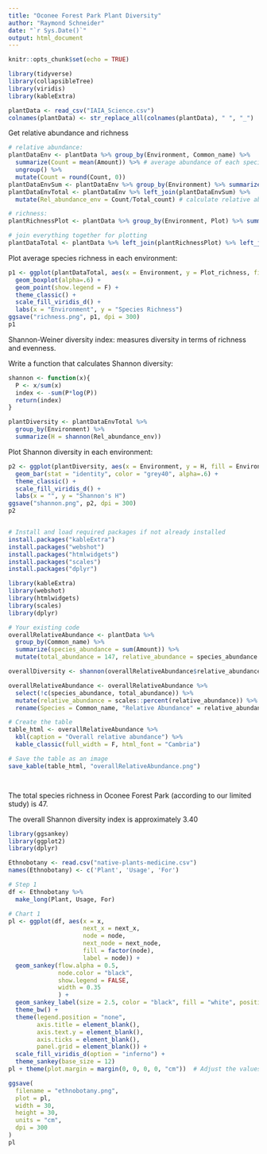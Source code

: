 ```yaml
---
title: "Oconee Forest Park Plant Diversity"
author: "Raymond Schneider"
date: "`r Sys.Date()`"
output: html_document
---
```


```r
knitr::opts_chunk$set(echo = TRUE)
```

```r
library(tidyverse)
library(collapsibleTree)
library(viridis)
library(kableExtra)
```

```r
plantData <- read_csv("IAIA_Science.csv")
colnames(plantData) <- str_replace_all(colnames(plantData), " ", "_")
```

Get relative abundance and richness

```r
# relative abundance:
plantDataEnv <- plantData %>% group_by(Environment, Common_name) %>%
  summarize(Count = mean(Amount)) %>% # average abundance of each species across plots
  ungroup() %>%
  mutate(Count = round(Count, 0))
plantDataEnvSum <- plantDataEnv %>% group_by(Environment) %>% summarize(Total_count = sum(Count)) # get total species abundance per environment
plantDataEnvTotal <- plantDataEnv %>% left_join(plantDataEnvSum) %>%
  mutate(Rel_abundance_env = Count/Total_count) # calculate relative abundance per environment

# richness:
plantRichnessPlot <- plantData %>% group_by(Environment, Plot) %>% summarize(Plot_richness = length(unique(Common_name)))

# join everything together for plotting
plantDataTotal <- plantData %>% left_join(plantRichnessPlot) %>% left_join(plantDataEnvTotal) %>% select(!Notes) %>% unique()
```

Plot average species richness in each environment:

```r
p1 <- ggplot(plantDataTotal, aes(x = Environment, y = Plot_richness, fill = Environment)) +
  geom_boxplot(alpha=.6) +
  geom_point(show.legend = F) +
  theme_classic() +
  scale_fill_viridis_d() +
  labs(x = "Environment", y = "Species Richness")
ggsave("richness.png", p1, dpi = 300)
p1
```
Shannon-Weiner diversity index: measures diversity in terms of richness and evenness.

Write a function that calculates Shannon diversity:

```r
shannon <- function(x){
  P <- x/sum(x)
  index <- -sum(P*log(P))
  return(index)
}
```

```r
plantDiversity <- plantDataEnvTotal %>%
  group_by(Environment) %>%
  summarize(H = shannon(Rel_abundance_env))
```

Plot Shannon diversity in each environment:

```r
p2 <- ggplot(plantDiversity, aes(x = Environment, y = H, fill = Environment)) +
  geom_bar(stat = "identity", color = "grey40", alpha=.6) +
  theme_classic() +
  scale_fill_viridis_d() +
  labs(x = "", y = "Shannon's H")
ggsave("shannon.png", p2, dpi = 300)
p2
```

```r
```

```r
# Install and load required packages if not already installed
install.packages("kableExtra")
install.packages("webshot")
install.packages("htmlwidgets")
install.packages("scales")
install.packages("dplyr")

library(kableExtra)
library(webshot)
library(htmlwidgets)
library(scales)
library(dplyr)

# Your existing code
overallRelativeAbundance <- plantData %>% 
  group_by(Common_name) %>%
  summarize(species_abundance = sum(Amount)) %>%
  mutate(total_abundance = 147, relative_abundance = species_abundance / total_abundance)

overallDiversity <- shannon(overallRelativeAbundance$relative_abundance)

overallRelativeAbundance <- overallRelativeAbundance %>%
  select(!c(species_abundance, total_abundance)) %>%
  mutate(relative_abundance = scales::percent(relative_abundance)) %>%
  rename(Species = Common_name, "Relative Abundance" = relative_abundance)

# Create the table
table_html <- overallRelativeAbundance %>%
  kbl(caption = "Overall relative abundance") %>%
  kable_classic(full_width = F, html_font = "Cambria")

# Save the table as an image
save_kable(table_html, "overallRelativeAbundance.png")


```

```r
```

```r
```

The total species richness in Oconee Forest Park (according to our limited study) is 47.

The overall Shannon diversity index is approximately 3.40

```r
library(ggsankey)
library(ggplot2)
library(dplyr)

Ethnobotany <- read.csv("native-plants-medicine.csv")
names(Ethnobotany) <- c('Plant', 'Usage', 'For')

# Step 1
df <- Ethnobotany %>%
  make_long(Plant, Usage, For)

# Chart 1
pl <- ggplot(df, aes(x = x,
                     next_x = next_x,
                     node = node,
                     next_node = next_node,
                     fill = factor(node),
                     label = node)) +
  geom_sankey(flow.alpha = 0.5,
              node.color = "black",
              show.legend = FALSE,
              width = 0.35
              ) +
  geom_sankey_label(size = 2.5, color = "black", fill = "white", position = "identity") +
  theme_bw() +
  theme(legend.position = "none",
        axis.title = element_blank(),
        axis.text.y = element_blank(),
        axis.ticks = element_blank(),
        panel.grid = element_blank()) +
  scale_fill_viridis_d(option = "inferno") +
  theme_sankey(base_size = 12)
pl + theme(plot.margin = margin(0, 0, 0, 0, "cm"))  # Adjust the values as needed

ggsave(
  filename = "ethnobotany.png",
  plot = pl,
  width = 30,
  height = 30,
  units = "cm",
  dpi = 300
)
pl

```
